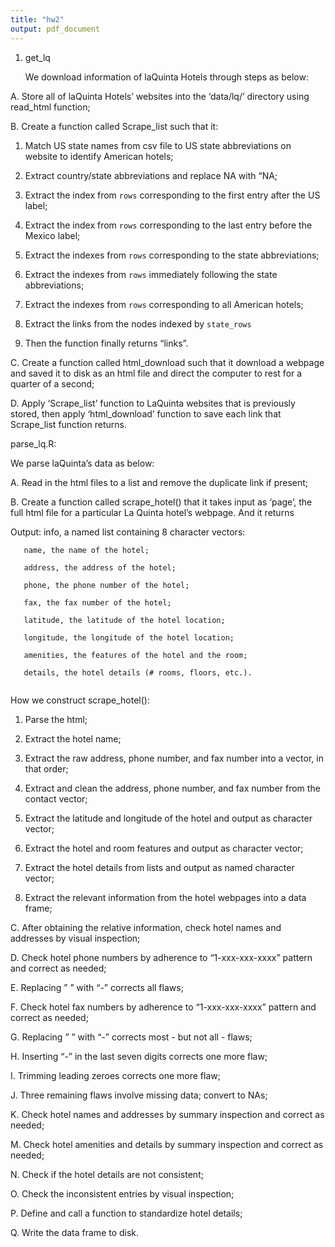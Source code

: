 ```yaml
---
title: "hw2"
output: pdf_document
---
```



1. get_lq

   We download information of laQuinta Hotels through steps as below:

A. Store all of laQuinta Hotels' websites into the 'data/lq/' directory using read_html function;

B. Create a function called Scrape_list such that it: 
   
   1. Match US state names from csv file to US state abbreviations on website to identify American hotels;
   
   2. Extract country/state abbreviations and replace NA with "NA;
   
   3. Extract the index from `rows` corresponding to the first entry after the US label;
   
   4. Extract the index from `rows` corresponding to the last entry before the Mexico label;
   
   5. Extract the indexes from `rows` corresponding to the state abbreviations;
   
   6. Extract the indexes from `rows` immediately following the state abbreviations;
   
   7. Extract the indexes from `rows` corresponding to all American hotels;
   
   8. Extract the links from the nodes indexed by `state_rows`
   
   9. Then the function finally returns "links".


C. Create a function called html_download such that it download a webpage and saved it to disk as an html file and direct the computer to rest for a quarter of a second;

D. Apply 'Scrape_list' function to LaQuinta websites that is previously stored, then apply  'html_download' function to save each link that Scrape_list function returns.







parse_lq.R:

We parse laQuinta's data as below:

A. Read in the html files to a list and remove the duplicate link if present;

B. Create a function called scrape_hotel() that it takes input as 'page', the full html file for a particular La Quinta hotel's webpage. And it returns

Output: info, a named list containing 8 character vectors:
       
       name, the name of the hotel;
        
       address, the address of the hotel;
       
       phone, the phone number of the hotel;
       
       fax, the fax number of the hotel;
       
       latitude, the latitude of the hotel location;
       
       longitude, the longitude of the hotel location;
       
       amenities, the features of the hotel and the room;
       
       details, the hotel details (# rooms, floors, etc.).
       


How we construct scrape_hotel():

1. Parse the html;

2. Extract the hotel name;

3. Extract the raw address, phone number, and fax number into a vector, in that order;

4. Extract and clean the address, phone number, and fax number from the contact vector;

5. Extract the latitude and longitude of the hotel and output as character vector;

6. Extract the hotel and room features and output as character vector;

7. Extract the hotel details from lists and output as named character vector;

8. Extract the relevant information from the hotel webpages into a data frame;



C. After obtaining  the relative information, check hotel names and addresses by visual inspection;

D. Check hotel phone numbers by adherence to "1-xxx-xxx-xxxx" pattern and correct as needed;

E. Replacing " " with "-" corrects all flaws;

F. Check hotel fax numbers by adherence to "1-xxx-xxx-xxxx" pattern and correct as needed;

G. Replacing " " with "-" corrects most - but not all - flaws;

H. Inserting "-" in the last seven digits corrects one more flaw;

I. Trimming leading zeroes corrects one more flaw;

J. Three remaining flaws involve missing data; convert to NAs;

K. Check hotel names and addresses by summary inspection and correct as needed;

M. Check hotel amenities and details by summary inspection and correct as needed;

N. Check if the hotel details are not consistent;

O. Check the inconsistent entries by visual inspection;

P. Define and call a function to standardize hotel details;

Q. Write the data frame to disk.




